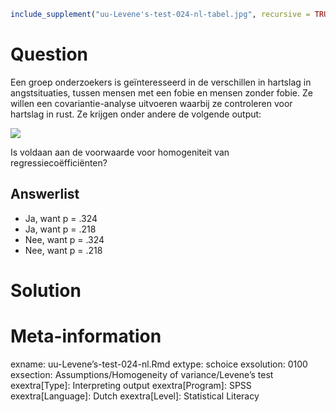 ```r
include_supplement("uu-Levene's-test-024-nl-tabel.jpg", recursive = TRUE)
```



Question
========
Een groep onderzoekers is geïnteresseerd in de verschillen in hartslag in angstsituaties, tussen mensen met een fobie en mensen zonder fobie. Ze willen een covariantie-analyse uitvoeren waarbij ze controleren voor hartslag in rust. Ze krijgen onder andere de volgende output:

![](uu-Levene's-test-024-nl-tabel.jpg)

Is voldaan aan de voorwaarde voor homogeniteit van regressiecoëfficiënten?

Answerlist
----------
* Ja, want p = .324
* Ja, want p = .218
* Nee, want p = .324
* Nee, want p = .218


Solution
========



Meta-information
================
exname: uu-Levene's-test-024-nl.Rmd
extype: schoice
exsolution: 0100
exsection: Assumptions/Homogeneity of variance/Levene's test
exextra[Type]: Interpreting output
exextra[Program]: SPSS
exextra[Language]: Dutch
exextra[Level]: Statistical Literacy
